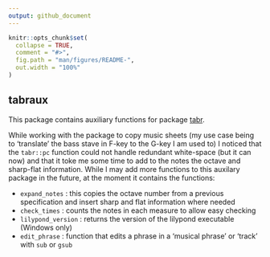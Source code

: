 ```yaml
---
output: github_document
---
```


<!-- README.md is generated from README.Rmd. Please edit that file -->

```r
knitr::opts_chunk$set(
  collapse = TRUE,
  comment = "#>",
  fig.path = "man/figures/README-",
  out.width = "100%"
)
```

## tabraux

This package contains auxiliary functions for package [tabr](https://github.com/leonawicz/tabr).  

While working with the package to copy music sheets (my use case being to 'translate' the bass stave in F-key to the G-key I am used to) I noticed that the `tabr::pc` function could not handle redundant white-space (but it can now) and that it toke me some time to add to the notes the octave and sharp-flat information. While I may add more functions to this auxilary package in the future, at the moment it contains the functions: 

- `expand_notes` : this copies the octave number from a previous specification and insert sharp and flat information where needed 
- `check_times` : counts the notes in each measure to allow easy checking
- `lilypond_version` : returns the version of the lilypond executable (Windows only)
- `edit_phrase` : function that edits a phrase in a 'musical phrase' or 'track' with `sub` or `gsub` 


